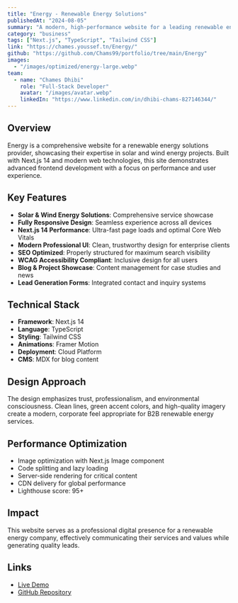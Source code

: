 ```yaml
---
title: "Energy - Renewable Energy Solutions"
publishedAt: "2024-08-05"
summary: "A modern, high-performance website for a leading renewable energy provider specializing in solar, wind, and sustainable energy projects with Next.js 14."
category: "business"
tags: ["Next.js", "TypeScript", "Tailwind CSS"]
link: "https://chames.youssef.tn/Energy/"
github: "https://github.com/Chams99/portfolio/tree/main/Energy"
images:
  - "/images/optimized/energy-large.webp"
team:
  - name: "Chames Dhibi"
    role: "Full-Stack Developer"
    avatar: "/images/avatar.webp"
    linkedIn: "https://www.linkedin.com/in/dhibi-chams-827146344/"
---
```


## Overview

Energy is a comprehensive website for a renewable energy solutions provider, showcasing their expertise in solar and wind energy projects. Built with Next.js 14 and modern web technologies, this site demonstrates advanced frontend development with a focus on performance and user experience.

## Key Features

- **Solar & Wind Energy Solutions**: Comprehensive service showcase
- **Fully Responsive Design**: Seamless experience across all devices
- **Next.js 14 Performance**: Ultra-fast page loads and optimal Core Web Vitals
- **Modern Professional UI**: Clean, trustworthy design for enterprise clients
- **SEO Optimized**: Properly structured for maximum search visibility
- **WCAG Accessibility Compliant**: Inclusive design for all users
- **Blog & Project Showcase**: Content management for case studies and news
- **Lead Generation Forms**: Integrated contact and inquiry systems

## Technical Stack

- **Framework**: Next.js 14
- **Language**: TypeScript
- **Styling**: Tailwind CSS
- **Animations**: Framer Motion
- **Deployment**: Cloud Platform
- **CMS**: MDX for blog content

## Design Approach

The design emphasizes trust, professionalism, and environmental consciousness. Clean lines, green accent colors, and high-quality imagery create a modern, corporate feel appropriate for B2B renewable energy services.

## Performance Optimization

- Image optimization with Next.js Image component
- Code splitting and lazy loading
- Server-side rendering for critical content
- CDN delivery for global performance
- Lighthouse score: 95+

## Impact

This website serves as a professional digital presence for a renewable energy company, effectively communicating their services and values while generating quality leads.

## Links

- [Live Demo](https://chames.youssef.tn/Energy/)
- [GitHub Repository](https://github.com/Chams99/portfolio/tree/main/Energy)

